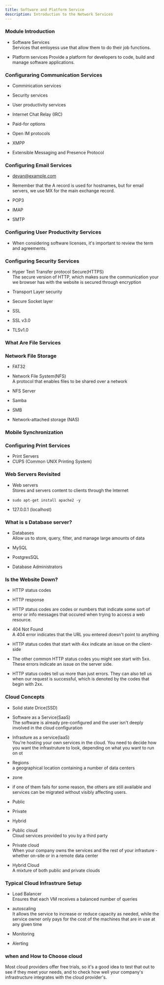 ```yaml
---
title: Software and Platform Service
description: Introduction to the Network Services 
---
```


### Module Introduction
- Software Services  
Services that emloyess use that allow them to do their job functions.

- Platform services 
Provide a platform for developers to code, build and manage software applications. 

### Configuraring Communication Services 
- Comminication services 
- Security services 
- User productivity services 

- Internet Chat Relay (IRC)
- Paid-for options 
- Open IM protocols 
- XMPP 
- Extensible Messaging and Presence Protocol

### Configuring Email Services 
- devan@example.com 
- Remember that the A record is used for hostnames, but for email servers, we use MX for the main exchange record. 

- POP3
- IMAP 
- SMTP 

### Configuring User Productivity Services 
- When considering software licenses, it's important to review the term and agreements. 

### Configuring Security Services 
- Hyper Text Transfer protocol Secure(HTTPS)  
The secure version of HTTP, which makes sure the communication your we browser has with the website is secured through encryption 

- Transport Layer security 
- Secure Socket layer
- SSL 
- SSL v3.0 
- TLSv1.0 


### What Are File Services 

### Network File Storage 
- FAT32 
- Network File System(NFS)  
A protocol that enables files to be shared over a network 

- NFS Server 
- Samba 
- SMB 
- Network-attached storage (NAS)

### Mobile Synchronization 

### Configuring Print Services 

- Print Servers 
- CUPS (Common UNIX Printing System)

### Web Servers Revisited 
- Web servers  
Stores and servers content to clients through the Internet 

- `sudo apt-get install apache2 -y`
- 127.0.0.1 (localhost)

### What is s Database server?
- Databases  
Allow us to store, query, filter, and manage large amounts of data 

- MySQL 
- PostgresSQL 

- Database Administrators 

### Is the Website Down? 
- HTTP status codes
- HTTP response 

- HTTP status codes are codes or numbers that indicate some sort of error or info messages that occured when trying to access a web resource. 

- 404 Not Found  
A 404 error indicates that the URL you entered doesn't point to anything 

- HTTP status codes that start with 4xx indicate an issue on the client-side

- The other common HTTP status codes you might see start with 5xx. These errors indicate an issue on the server side.

- HTTP status codes tell us more than just errors. They can also tell us when our request is successful, which is denoted by the codes that begin with 2xx.

### Cloud Concepts 
- Solid state Drice(SSD)

- Software as a Service(SaaS)  
The software is already pre-configured and the user isn't deeply involved in the cloud configuration 

- Infrasture as a service(IaaS)  
You're hosting your own services in the cloud. You need to decide how you want the infrastruture to look, depending on what you want to run on ot  

- Regions  
a geographical location containing a number of data centers 

- zone 
- if one of them fails for some reason, the others are still available and services can be migrated without visibly affecting users. 

- Public 
- Private 
- Hybrid 

- Public cloud  
Cloud services provided to you by a third party 

- Private cloud  
When your company owns the services and the rest of your infrasture - whether on-site or in a remote data center 


- Hybrid Cloud  
A mixture of both public and private clouds 


### Typical Cloud Infrastrure Setup 
- Load Balancer  
Ensures that each VM receives a balanced number of queries  

- autoscaling  
It allows the service to increase or reduce capacity as needed, while the service owner only pays for the cost of the machines that are in use at any given time  

- Monitoring 
- Alerting 

### when and How to Choose cloud 
Most cloud providers offer free trials, so it's a good idea to test that out to see if they meet your needs, and to check how well your company's infrastructure integrates with the cloud provider's.
